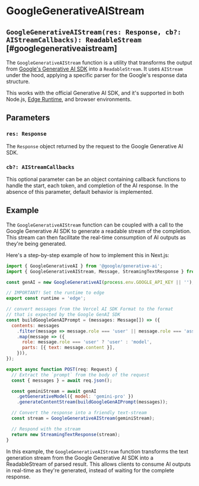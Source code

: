 # GoogleGenerativeAIStream

## `GoogleGenerativeAIStream(res: Response, cb?: AIStreamCallbacks): ReadableStream` [#googlegenerativeaistream]

The `GoogleGenerativeAIStream` function is a utility that transforms the output from
[Google's Generative AI SDK](https://github.com/google/generative-ai-js) into a `ReadableStream`.
It uses `AIStream` under the hood, applying a specific parser for the Google's response data structure.

This works with the official Generative AI SDK, and it's supported in both Node.js, [Edge Runtime](https://edge-runtime.vercel.app), and browser environments.

## Parameters

### `res: Response`

The `Response` object returned by the request to the Google Generative AI SDK.

### `cb?: AIStreamCallbacks`

This optional parameter can be an object containing callback functions to handle the start, each token, and completion of the AI response. In the absence of this parameter, default behavior is implemented.

## Example

The `GoogleGenerativeAIStream` function can be coupled with a call to the Google Generative AI SDK to generate a readable stream of the completion. This stream can then facilitate the real-time consumption of AI outputs as they're being generated.

Here's a step-by-step example of how to implement this in Next.js:

```js filename="app/api/completion/route.ts"
import { GoogleGenerativeAI } from '@google/generative-ai';
import { GoogleGenerativeAIStream, Message, StreamingTextResponse } from 'ai';

const genAI = new GoogleGenerativeAI(process.env.GOOGLE_API_KEY || '');

// IMPORTANT! Set the runtime to edge
export const runtime = 'edge';

// convert messages from the Vercel AI SDK Format to the format
// that is expected by the Google GenAI SDK
const buildGoogleGenAIPrompt = (messages: Message[]) => ({
  contents: messages
    .filter(message => message.role === 'user' || message.role === 'assistant')
    .map(message => ({
      role: message.role === 'user' ? 'user' : 'model',
      parts: [{ text: message.content }],
    })),
});

export async function POST(req: Request) {
  // Extract the `prompt` from the body of the request
  const { messages } = await req.json();

  const geminiStream = await genAI
    .getGenerativeModel({ model: 'gemini-pro' })
    .generateContentStream(buildGoogleGenAIPrompt(messages));

  // Convert the response into a friendly text-stream
  const stream = GoogleGenerativeAIStream(geminiStream);

  // Respond with the stream
  return new StreamingTextResponse(stream);
}
```

In this example, the `GoogleGenerativeAIStream` function transforms the text generation stream from the Google Generative AI SDK into a ReadableStream of parsed result. This allows clients to consume AI outputs in real-time as they're generated, instead of waiting for the complete response.

